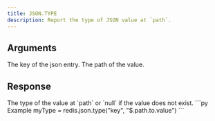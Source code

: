 ```yaml
---
title: JSON.TYPE
description: Report the type of JSON value at `path`.
---
```


## Arguments

<ParamField body="key" type="str" required>
    The key of the json entry.
</ParamField>
<ParamField body="path" type="str" default="$">
    The path of the value.
</ParamField>




## Response

<ResponseField type="List[str | null]" required>
  The type of the value at `path` or `null` if the value does not exist.
</ResponseField>

<RequestExample>
```py Example
myType = redis.json.type("key", "$.path.to.value")
```
</RequestExample>
